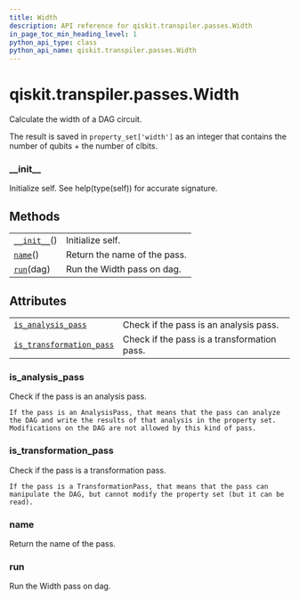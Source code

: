 ```yaml
---
title: Width
description: API reference for qiskit.transpiler.passes.Width
in_page_toc_min_heading_level: 1
python_api_type: class
python_api_name: qiskit.transpiler.passes.Width
---
```


<span id="qiskit-transpiler-passes-width" />

# qiskit.transpiler.passes.Width

<Class id="qiskit.transpiler.passes.Width" isDedicatedPage={true} github="https://github.com/qiskit/qiskit/tree/stable/0.16/qiskit/transpiler/passes/analysis/width.py" signature="Width(*args, **kwargs)">
  Calculate the width of a DAG circuit.

  The result is saved in `property_set['width']` as an integer that contains the number of qubits + the number of clbits.

  ### \_\_init\_\_

  <Function id="qiskit.transpiler.passes.Width.__init__" name="__init__" signature="__init__()">
    Initialize self. See help(type(self)) for accurate signature.
  </Function>

  ## Methods

  |                                                                                                    |                              |
  | -------------------------------------------------------------------------------------------------- | ---------------------------- |
  | [`__init__`](#qiskit.transpiler.passes.Width.__init__ "qiskit.transpiler.passes.Width.__init__")() | Initialize self.             |
  | [`name`](#qiskit.transpiler.passes.Width.name "qiskit.transpiler.passes.Width.name")()             | Return the name of the pass. |
  | [`run`](#qiskit.transpiler.passes.Width.run "qiskit.transpiler.passes.Width.run")(dag)             | Run the Width pass on dag.   |

  ## Attributes

  |                                                                                                                                            |                                             |
  | ------------------------------------------------------------------------------------------------------------------------------------------ | ------------------------------------------- |
  | [`is_analysis_pass`](#qiskit.transpiler.passes.Width.is_analysis_pass "qiskit.transpiler.passes.Width.is_analysis_pass")                   | Check if the pass is an analysis pass.      |
  | [`is_transformation_pass`](#qiskit.transpiler.passes.Width.is_transformation_pass "qiskit.transpiler.passes.Width.is_transformation_pass") | Check if the pass is a transformation pass. |

  ### is\_analysis\_pass

  <Function id="qiskit.transpiler.passes.Width.is_analysis_pass" name="is_analysis_pass" signature="property is_analysis_pass">
    Check if the pass is an analysis pass.

    If the pass is an AnalysisPass, that means that the pass can analyze the DAG and write the results of that analysis in the property set. Modifications on the DAG are not allowed by this kind of pass.
  </Function>

  ### is\_transformation\_pass

  <Function id="qiskit.transpiler.passes.Width.is_transformation_pass" name="is_transformation_pass" signature="property is_transformation_pass">
    Check if the pass is a transformation pass.

    If the pass is a TransformationPass, that means that the pass can manipulate the DAG, but cannot modify the property set (but it can be read).
  </Function>

  ### name

  <Function id="qiskit.transpiler.passes.Width.name" name="name" signature="name()">
    Return the name of the pass.
  </Function>

  ### run

  <Function id="qiskit.transpiler.passes.Width.run" name="run" signature="run(dag)">
    Run the Width pass on dag.
  </Function>
</Class>

